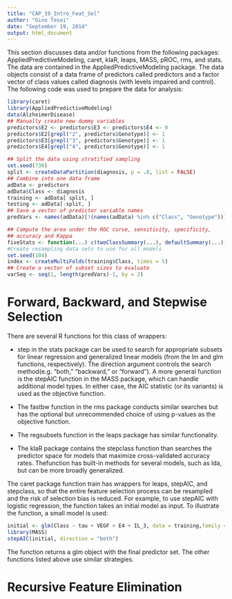 ```yaml
---
title: "CAP_19_Intro_Feat_Sel"
author: "Gino Tesei"
date: "September 19, 2014"
output: html_document
---
```

This section discusses data and/or functions from the following packages:
AppliedPredictiveModeling, caret, klaR, leaps, MASS, pROC, rms, and stats.
The data are contained in the AppliedPredictiveModeling package. The data
objects consist of a data frame of predictors called predictors and a factor
vector of class values called diagnosis (with levels impaired and control). The
following code was used to prepare the data for analysis:
```r
library(caret)
library(AppliedPredictiveModeling)
data(AlzheimerDisease)
## Manually create new dummy variables
predictors$E2 <- predictors$E3 <- predictors$E4 <- 0
predictors$E2[grepl("2", predictors$Genotype)] <- 1
predictors$E3[grepl("3", predictors$Genotype)] <- 1
predictors$E4[grepl("4", predictors$Genotype)] <- 1

## Split the data using stratified sampling
set.seed(730)
split <- createDataPartition(diagnosis, p = .8, list = FALSE)
## Combine into one data frame
adData <- predictors
adData$Class <- diagnosis
training <- adData[ split, ]
testing <- adData[-split, ]
## Save a vector of predictor variable names
predVars <- names(adData)[!(names(adData) %in% c("Class", "Genotype"))]

## Compute the area under the ROC curve, sensitivity, specificity,
## accuracy and Kappa
fiveStats <- function(...) c(twoClassSummary(...), defaultSummary(...))
#Create resampling data sets to use for all models
set.seed(104)
index <- createMultiFolds(training$Class, times = 5)
## Create a vector of subset sizes to evaluate
varSeq <- seq(1, length(predVars)-1, by = 2)

```
# Forward, Backward, and Stepwise Selection
There are several R functions for this class of wrappers:

* step in the stats package can be used to search for appropriate subsets for
linear regression and generalized linear models (from the lm and glm functions, respectively). The direction argument controls the search method(e.g. “both,” “backward,” or “forward”). A more general function is the
stepAIC function in the MASS package, which can handle additional model
types. In either case, the AIC statistic (or its variants) is used as the
objective function.

* The fastbw function in the rms package conducts similar searches but has
the optional but unrecommended choice of using p-values as the objective
function.
* The regsubsets function in the leaps package has similar functionality.
* The klaR package contains the stepclass function than searches the predictor space for models that maximize cross-validated accuracy rates. Thefunction has built-in methods for several models, such as lda, but can be
more broadly generalized.

The caret package function train has wrappers for leaps, stepAIC, and
stepclass, so that the entire feature selection process can be resampled and
the risk of selection bias is reduced.
For example, to use stepAIC with logistic regression, the function takes an
initial model as input. To illustrate the function, a small model is used:

```r
initial <- glm(Class ~ tau + VEGF + E4 + IL_3, data = training,family = binomial)
library(MASS)
stepAIC(initial, direction = "both")

```
The function returns a glm object with the final predictor set. The other
functions listed above use similar strategies.

# Recursive Feature Elimination

